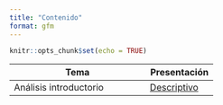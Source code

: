 ```yaml
---
title: "Contenido"
format: gfm
---
```


```r
knitr::opts_chunk$set(echo = TRUE)
```

| Tema                                        | Presentación                                                        |
|---------------------------------------------|-----------------------
| Análisis introductorio | [Descriptivo](./Contenido/1_Descriptive_Analysis/presentation/presentation.html) |
